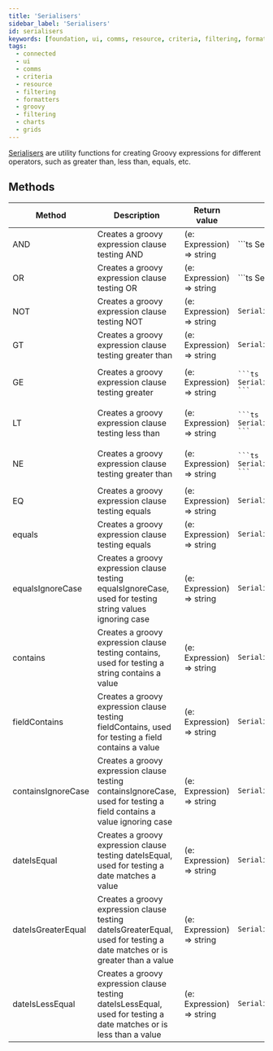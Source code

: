 ---
title: 'Serialisers'
sidebar_label: 'Serialisers'
id: serialisers
keywords: [foundation, ui, comms, resource, criteria, filtering, formatters, groovy, filtering, charts, grids]
tags:
  - connected
  - ui
  - comms
  - criteria
  - resource
  - filtering
  - formatters
  - groovy
  - filtering
  - charts
  - grids
---

[Serialisers](./docs/api/foundation-criteria.serialisers.md) are utility functions for creating Groovy expressions for different operators, such as greater than, less than, equals, etc.

## Methods

<table>
    <thead>
    <tr>
        <th>Method</th>
        <th>Description</th>
        <th>Return value</th>
        <th>Example</th>
    </tr>
    </thead>
    <tbody>
    <tr>
        <td>AND</td>
        <td>Creates a groovy expression clause testing AND</td>
        <td>(e: Expression) => string</td>
        <td>
            ```ts
            Serialisers.AND
            ```
        </td>
    </tr>
    <tr>
        <td>OR</td>
        <td>Creates a groovy expression clause testing OR</td>
        <td>(e: Expression) => string</td>
        <td>
            ```ts
            Serialisers.OR
            ```
        </td>
    </tr>
    <tr>
        <td>NOT</td>
        <td>Creates a groovy expression clause testing NOT</td>
        <td>(e: Expression) => string</td>
<td>

```ts
Serialisers.NOT
```

</td>
    </tr>
    <tr>
        <td>GT</td>
        <td>Creates a groovy expression clause testing greater than</td>
        <td>(e: Expression) => string</td>
<td>

```ts
Serialisers.GT
```

</td>
    </tr>
    <tr>
        <td>GE</td>
        <td>Creates a groovy expression clause testing greater</td>
        <td>(e: Expression) => string</td>
<td>

    ```ts
    Serialisers.GE
    ```

</td>
    </tr>
    <tr>
        <td>LT</td>
        <td>Creates a groovy expression clause testing less than</td>
        <td>(e: Expression) => string</td>
<td>

    ```ts
    Serialisers.LT
    ```

</td>
    </tr>
    <tr>
        <td>NE</td>
        <td>Creates a groovy expression clause testing greater than</td>
        <td>(e: Expression) => string</td>
<td>

    ```ts
    Serialisers.GT
    ```

</td>
    </tr>
    <tr>
        <td>EQ</td>
        <td>Creates a groovy expression clause testing equals</td>
        <td>(e: Expression) => string</td>
<td>

```ts
Serialisers.EQ
```

</td>
    </tr>
    <tr>
        <td>equals</td>
        <td>Creates a groovy expression clause testing equals</td>
        <td>(e: Expression) => string</td>
<td>

```ts
Serialisers.equals
```

</td>
    </tr>
    <tr>
        <td>equalsIgnoreCase</td>
        <td>Creates a groovy expression clause testing equalsIgnoreCase, used for testing string values ignoring case</td>
        <td>(e: Expression) => string</td>
<td>

```ts
Serialisers.equalsIgnoreCase
```

</td>
    </tr>
    <tr>
        <td>contains</td>
        <td>Creates a groovy expression clause testing contains, used for testing a string contains a value</td>
        <td>(e: Expression) => string</td>
<td>

```ts
Serialisers.contains
```

</td>
    </tr>
    <tr>
        <td>fieldContains</td>
        <td>Creates a groovy expression clause testing fieldContains, used for testing a field contains a value</td>
        <td>(e: Expression) => string</td>
<td>

```ts
Serialisers.fieldContains
```

</td>
    </tr>
    <tr>
        <td>containsIgnoreCase</td>
        <td>Creates a groovy expression clause testing containsIgnoreCase, used for testing a field contains a value ignoring case</td>
        <td>(e: Expression) => string</td>
<td>

```ts
Serialisers.containsIgnoreCase
```

</td>
    </tr>
    <tr>
        <td>dateIsEqual</td>
        <td>Creates a groovy expression clause testing dateIsEqual, used for testing a date matches a value</td>
        <td>(e: Expression) => string</td>
<td>

```ts
Serialisers.dateIsEqual
```

</td>
    </tr>
    <tr>
        <td>dateIsGreaterEqual</td>
        <td>Creates a groovy expression clause testing dateIsGreaterEqual, used for testing a date matches or is greater than a value</td>
        <td>(e: Expression) => string</td>
<td>

```ts
Serialisers.dateIsEqual
```

</td>
    </tr>
    <tr>
        <td>dateIsLessEqual</td>
        <td>Creates a groovy expression clause testing dateIsLessEqual, used for testing a date matches or is less than a value</td>
        <td>(e: Expression) => string</td>
<td>

```ts
Serialisers.dateIsEqual
```

</td>
    </tr>
    </tbody>
</table>
